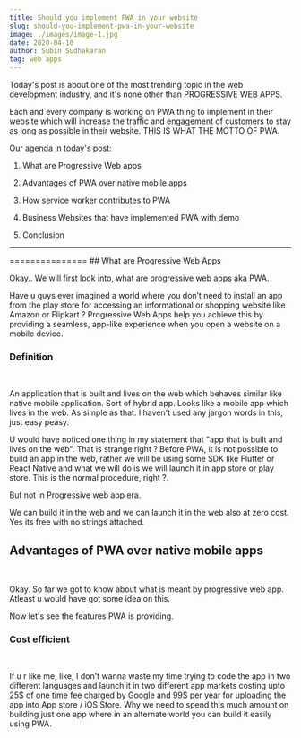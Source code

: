 ```yaml
---
title: Should you implement PWA in your website
slug: should-you-implement-pwa-in-your-website
image: ./images/image-1.jpg
date: 2020-04-10
author: Subin Sudhakaran
tag: web apps
---
```


Today's post is about one of the most trending topic in the web development industry, and it's none other than PROGRESSIVE WEB APPS.

Each and every company is working on PWA thing to implement in their website which will increase the traffic and engagement of customers to stay as long as possible in their website. THIS IS WHAT THE MOTTO OF PWA.

Our agenda in today's post:

1. What are Progressive Web apps

2. Advantages of PWA over native mobile apps

3. How service worker contributes to PWA

4. Business Websites that have implemented PWA with demo

5. Conclusion

<hr/>
===============
## What are Progressive Web Apps
<br/>

Okay.. We will first look into, what are progressive web apps aka PWA.

Have u guys ever imagined a world where you don’t need to install an app from the play store for accessing an informational or shopping website like Amazon or Flipkart ? Progressive Web Apps help you achieve this by providing a seamless, app-like experience when you open a website on a mobile device.

### Definition
<br/>

An application that is built and lives on the web which behaves similar like native mobile application. Sort of hybrid app. Looks like a mobile app which lives in the web.
As simple as that. I haven't used any jargon words in this, just easy peasy.

U would have noticed one thing in my statement that "app that is built and lives on the web". That is strange right ?
Before PWA, it is not possible to build an app in the web, rather we will be using some SDK like Flutter or React Native and what we will do is we will launch it in app store or play store. This is the normal procedure, right ?.

But not in Progressive web app era.

We can build it in the web and we can launch it in the web also at zero cost. Yes its free with no strings attached.


## Advantages of PWA over native mobile apps
<br/>

Okay. So far we got to know about what is meant by progressive web app. Atleast u would have got some idea on this.

Now let's see the features PWA is providing.

### Cost efficient
<br/>

If u r like me, like, I don't wanna waste my time trying to code the app in two different languages and launch it in two different app markets costing upto 25$ of one time fee charged by Google and 99$ per year for uploading the app into App store / iOS Store. Why we need to spend this much amount on building just one app where in an alternate world you can build it easily using PWA.
